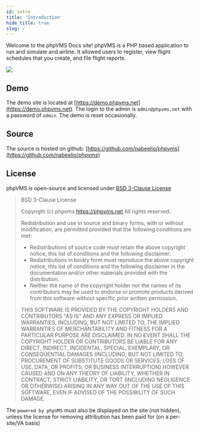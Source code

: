 ```yaml
---
id: intro
title: 'Introduction'
hide_title: true
slug: /
---
```


Welcome to the phpVMS Docs site! phpVMS is a PHP based application to run and simulate and airline. It allowed users to register, view flight schedules that you create, and file flight reports.

![](img/dashboard.png)

## Demo

The demo site is located at [https://demo.phpvms.net](https://demo.phpvms.net). The login to the admin is `admin@phpvms.net` with a password of `admin`. The demo is reset occasionally.

## Source

The source is hosted on github: [https://github.com/nabeelio/phpvms](https://github.com/nabeelio/phpvms)

## License

phpVMS is open-source and licensed under [BSD 3-Clause License](https://opensource.org/licenses/BSD-3-Clause)

> BSD 3-Clause License
> 
> Copyright (c) phpvms https://phpvms.net
> All rights reserved.
> 
> Redistribution and use in source and binary forms, with or without
> modification, are permitted provided that the following conditions are met:
>
> * Redistributions of source code must retain the above copyright notice, this
>   list of conditions and the following disclaimer.
> * Redistributions in binary form must reproduce the above copyright notice,
>   this list of conditions and the following disclaimer in the documentation
>   and/or other materials provided with the distribution.
> * Neither the name of the copyright holder nor the names of its
>   contributors may be used to endorse or promote products derived from
>   this software without specific prior written permission.
>
> THIS SOFTWARE IS PROVIDED BY THE COPYRIGHT HOLDERS AND CONTRIBUTORS "AS IS"
> AND ANY EXPRESS OR IMPLIED WARRANTIES, INCLUDING, BUT NOT LIMITED TO, THE
> IMPLIED WARRANTIES OF MERCHANTABILITY AND FITNESS FOR A PARTICULAR PURPOSE ARE
> DISCLAIMED. IN NO EVENT SHALL THE COPYRIGHT HOLDER OR CONTRIBUTORS BE LIABLE
> FOR ANY DIRECT, INDIRECT, INCIDENTAL, SPECIAL, EXEMPLARY, OR CONSEQUENTIAL
> DAMAGES (INCLUDING, BUT NOT LIMITED TO, PROCUREMENT OF SUBSTITUTE GOODS OR
> SERVICES; LOSS OF USE, DATA, OR PROFITS; OR BUSINESS INTERRUPTION) HOWEVER
> CAUSED AND ON ANY THEORY OF LIABILITY, WHETHER IN CONTRACT, STRICT LIABILITY,
> OR TORT (INCLUDING NEGLIGENCE OR OTHERWISE) ARISING IN ANY WAY OUT OF THE USE
> OF THIS SOFTWARE, EVEN IF ADVISED OF THE POSSIBILITY OF SUCH DAMAGE.

The `powered by phpVMS` must also be displayed on the site (not hidden), unless the license for removing attribution has been paid for (on a per-site/VA basis)
